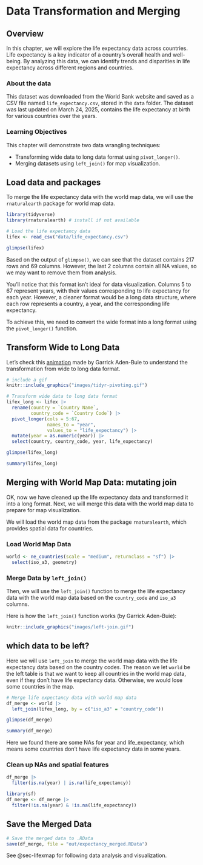 # Data Transformation and Merging

## Overview 

In this chapter, we will explore the life expectancy data across countries. Life expectancy is a key indicator of a country's overall health and well-being. By analyzing this data, we can identify trends and disparities in life expectancy across different regions and countries.

### About the data

This dataset was downloaded from the World Bank website and saved as a CSV file named `life_expectancy.csv`, stored in the `data` folder. The dataset was last updated on March 24, 2025, contains the life expectancy at birth for various countries over the years.

### Learning Objectives
This chapter will demonstrate two data wrangling techniques:

-  Transforming wide data to long data format using `pivot_longer()`.
-  Merging datasets using `left_join()` for map visualization.

## Load data and packages

To merge the life expectancy data with the world map data, we will use the `rnaturalearth` package for world map data.

```r
library(tidyverse) 
library(rnaturalearth) # install if not available
```

```r
# Load the life expectancy data
lifex <- read_csv("data/life_expectancy.csv")
```

```r
glimpse(lifex)
```

Based on the output of `glimpse()`, we can see that the dataset contains 217 rows and 69 columns. However, the last 2 columns contain all NA values, so we may want to remove them from analysis.

You’ll notice that this format isn’t ideal for data visualization. Columns 5 to 67 represent years, with their values corresponding to life expectancy for each year. However, a cleaner format would be a long data structure, where each row represents a country, a year, and the corresponding life expectancy.

To achieve this, we need to convert the wide format into a long format using the `pivot_longer()` function.

## Transform Wide to Long Data

Let's check this [animation](https://www.garrickadenbuie.com/project/tidyexplain/#pivot-wider-and-longer) made by Garrick Aden-Buie to understand the transformation from wide to long data format.

```r
# include a gif
knitr::include_graphics("images/tidyr-pivoting.gif")
```


```r
# Transform wide data to long data format
lifex_long <- lifex |> 
  rename(country = `Country Name`,
         country_code = `Country Code`) |>
  pivot_longer(cols = 5:67, 
               names_to = "year", 
               values_to = "life_expectancy") |> 
  mutate(year = as.numeric(year)) |>
  select(country, country_code, year, life_expectancy)
```

```r
glimpse(lifex_long)
```

```r
summary(lifex_long)
```

## Merging with World Map Data: mutating join

OK, now we have cleaned up the life expectancy data and transformed it into a long format. Next, we will merge this data with the world map data to prepare for map visualization.

We will load the world map data from the package `rnaturalearth`, which provides spatial data for countries.

### Load World Map Data
```r
world <- ne_countries(scale = "medium", returnclass = "sf") |>
  select(iso_a3, geometry)
```


### Merge Data by `left_join()`
Then, we will use the `left_join()` function to merge the life expectancy data with the world map data based on the `country_code` and `iso_a3` columns.

Here is how the `left_join()` function works (by Garrick Aden-Buie):

```r
knitr::include_graphics("images/left-join.gif")
```

::: callout-important
## which data to be left? 
Here we will use `left_join` to merge the world map data with the life expectancy data based on the country codes. The reason we let `world` be the left table is that we want to keep all countries in the world map data, even if they don't have life expectancy data. Otherwise, we would lose some countries in the map.
:::

```r
# Merge life expectancy data with world map data
df_merge <- world |>
  left_join(lifex_long, by = c("iso_a3" = "country_code"))
```

```r
glimpse(df_merge)
```

```r
summary(df_merge)
```
Here we found there are some NAs for year and life_expectancy, which means some countries don't have life expectancy data in some years.

### Clean up NAs and spatial features

```r
df_merge |>
  filter(is.na(year) | is.na(life_expectancy))
```

```r
library(sf)
df_merge <- df_merge |>
  filter(!is.na(year) & !is.na(life_expectancy))
```



## Save the Merged Data

```r
# Save the merged data to .RData
save(df_merge, file = "out/expectancy_merged.RData")
```


See @sec-lifexmap for following data analysis and visualization.

